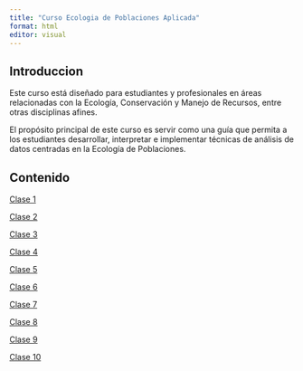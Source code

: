 ---
title: "Curso Ecologia de Poblaciones Aplicada"
format: html
editor: visual
---

## Introduccion

Este curso está diseñado para estudiantes y profesionales en áreas relacionadas con la Ecología, Conservación y Manejo de Recursos, entre otras disciplinas afines.

El propósito principal de este curso es servir como una guía que permita a los estudiantes desarrollar, interpretar e implementar técnicas de análisis de datos centradas en la Ecología de Poblaciones.

## Contenido

[Clase 1](Clase1.html)

[Clase 2](Clase2.html)

[Clase 3](Clase3.html)

[Clase 4](Clase4.html)

[Clase 5](Clase5.html)

[Clase 6](Clase6.html)

[Clase 7](Clase7.html)

[Clase 8](Clase8.html)

[Clase 9](Clase9.html)

[Clase 10](Clase10.html)
